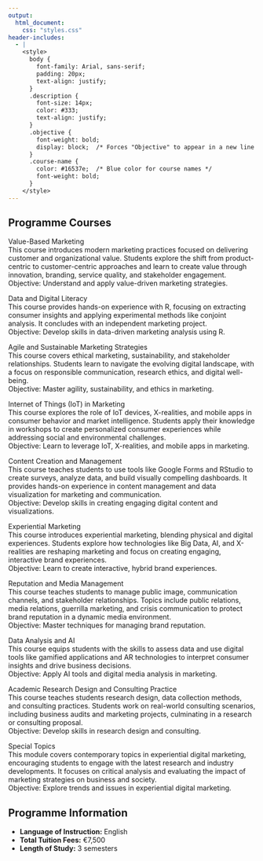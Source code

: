 ```yaml
---
output: 
  html_document:
    css: "styles.css"
header-includes:
  - |
    <style>
      body { 
        font-family: Arial, sans-serif; 
        padding: 20px; 
        text-align: justify; 
      }
      .description { 
        font-size: 14px; 
        color: #333; 
        text-align: justify; 
      }
      .objective {
        font-weight: bold;
        display: block;  /* Forces "Objective" to appear in a new line */
      }
      .course-name {
        color: #16537e;  /* Blue color for course names */
        font-weight: bold;
      }
    </style>
---
```


## Programme Courses

<span class="course-name">Value-Based Marketing</span>  
This course introduces modern marketing practices focused on delivering customer and organizational value. Students explore the shift from product-centric to customer-centric approaches and learn to create value through innovation, branding, service quality, and stakeholder engagement.  
<span class="objective">Objective:</span> Understand and apply value-driven marketing strategies.

<span class="course-name">Data and Digital Literacy</span>  
This course provides hands-on experience with R, focusing on extracting consumer insights and applying experimental methods like conjoint analysis. It concludes with an independent marketing project.  
<span class="objective">Objective:</span> Develop skills in data-driven marketing analysis using R.

<span class="course-name">Agile and Sustainable Marketing Strategies</span>  
This course covers ethical marketing, sustainability, and stakeholder relationships. Students learn to navigate the evolving digital landscape, with a focus on responsible communication, research ethics, and digital well-being.  
<span class="objective">Objective:</span> Master agility, sustainability, and ethics in marketing.

<span class="course-name">Internet of Things (IoT) in Marketing</span>  
This course explores the role of IoT devices, X-realities, and mobile apps in consumer behavior and market intelligence. Students apply their knowledge in workshops to create personalized consumer experiences while addressing social and environmental challenges.  
<span class="objective">Objective:</span> Learn to leverage IoT, X-realities, and mobile apps in marketing.

<span class="course-name">Content Creation and Management</span>  
This course teaches students to use tools like Google Forms and RStudio to create surveys, analyze data, and build visually compelling dashboards. It provides hands-on experience in content management and data visualization for marketing and communication.  
<span class="objective">Objective:</span> Develop skills in creating engaging digital content and visualizations.

<span class="course-name">Experiential Marketing</span>  
This course introduces experiential marketing, blending physical and digital experiences. Students explore how technologies like Big Data, AI, and X-realities are reshaping marketing and focus on creating engaging, interactive brand experiences.  
<span class="objective">Objective:</span> Learn to create interactive, hybrid brand experiences.

<span class="course-name">Reputation and Media Management</span>  
This course teaches students to manage public image, communication channels, and stakeholder relationships. Topics include public relations, media relations, guerrilla marketing, and crisis communication to protect brand reputation in a dynamic media environment.  
<span class="objective">Objective:</span> Master techniques for managing brand reputation.

<span class="course-name">Data Analysis and AI</span>  
This course equips students with the skills to assess data and use digital tools like gamified applications and AR technologies to interpret consumer insights and drive business decisions.  
<span class="objective">Objective:</span> Apply AI tools and digital media analysis in marketing.

<span class="course-name">Academic Research Design and Consulting Practice</span>  
This course teaches students research design, data collection methods, and consulting practices. Students work on real-world consulting scenarios, including business audits and marketing projects, culminating in a research or consulting proposal.  
<span class="objective">Objective:</span> Develop skills in research design and consulting.

<span class="course-name">Special Topics</span>  
This module covers contemporary topics in experiential digital marketing, encouraging students to engage with the latest research and industry developments. It focuses on critical analysis and evaluating the impact of marketing strategies on business and society.  
<span class="objective">Objective:</span> Explore trends and issues in experiential digital marketing.

## Programme Information

- **Language of Instruction:** English  
- **Total Tuition Fees:** €7,500  
- **Length of Study:** 3 semesters
